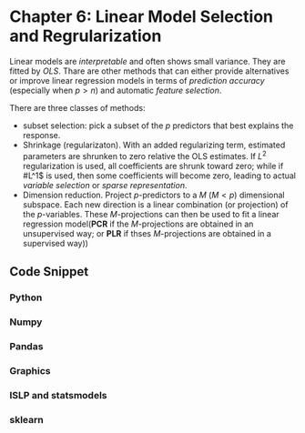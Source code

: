# Chapter 6: Linear Model Selection and Regrularization

Linear models are *interpretable* and often shows small variance. They are fitted by *OLS*. Thare are other methods that can either provide alternatives or improve linear regression models in terms of *prediction accuracy* (especially when $p>n$) and automatic *feature selection*. 

There are three classes of methods:

- subset selection: pick a subset of the $p$ predictors that best explains the response. 
- Shrinkage (regularizaton). With an added regularizing term, estimated parameters are shrunken to zero relative the OLS estimates. If $L^2$ regularization is used, all coefficients are shrunk toward zero; while if #L^1$ is used, then some coefficients will become zero, leading to actual *variable selection* or *sparse representation*. 
- Dimension reduction. Project $p$-predictors to a $M$ ($M<p$) dimensional subspace. Each new direction is a linear combination (or projection) of the $p$-variables. These $M$-projections can then be used to fit a linear regression model(**PCR** if the $M$-projections are obtained in an unsupervised way; or **PLR** if thses $M$-projections are obtained in a supervised way))




## Code Snippet
### Python

### Numpy

### Pandas

### Graphics

### ISLP and statsmodels

### sklearn
